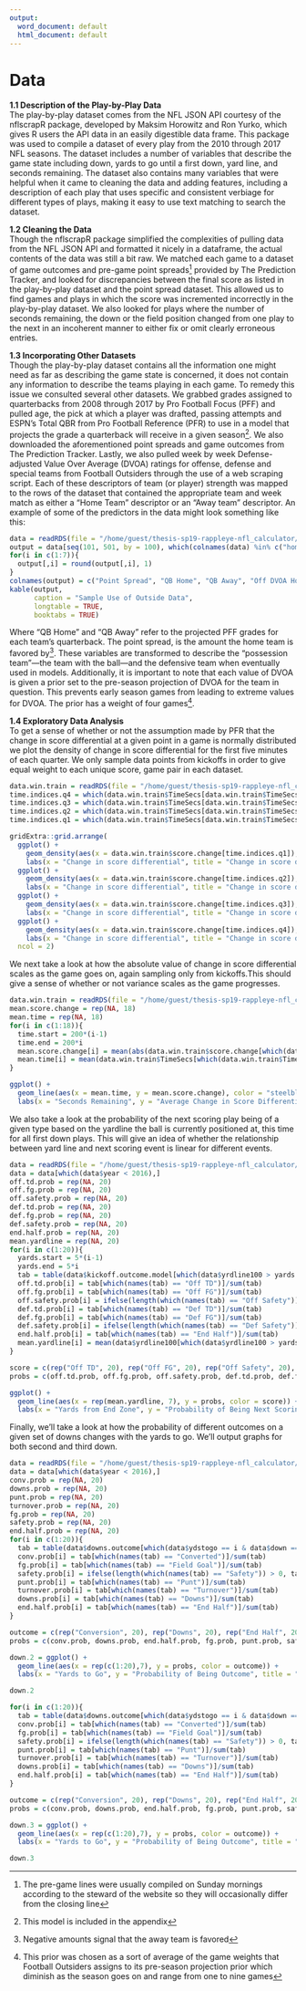 ```yaml
---
output:
  word_document: default
  html_document: default
---
```

# Data

**1.1 Description of the Play-by-Play Data**  
The play-by-play dataset comes from the NFL JSON API courtesy of the nflscrapR package, developed by Maksim Horowitz and Ron Yurko, which gives R users the API data in an easily digestible data frame. This package was used to compile a dataset of every play from the 2010 through 2017 NFL seasons. The dataset includes a number of variables that describe the game state including down, yards to go until a first down, yard line, and seconds remaining. The dataset also contains many variables that were helpful when it came to cleaning the data and adding features, including a description of each play that uses specific and consistent verbiage for different types of plays, making it easy to use text matching to search the dataset.

**1.2 Cleaning the Data**  
Though the nflscrapR package simplified the complexities of pulling data from the NFL JSON API and formatted it nicely in a dataframe, the actual contents of the data was still a bit raw. We matched each game to a dataset of game outcomes and pre-game point spreads^[The pre-game lines were usually compiled on Sunday mornings according to the steward of the website so they will occasionally differ from the closing line] provided by The Prediction Tracker, and looked for discrepancies between the final score as listed in the play-by-play dataset and the point spread dataset. This allowed us to find games and plays in which the score was incremented incorrectly in the play-by-play dataset. We also looked for plays where the number of seconds remaining, the down or the field position changed from one play to the next in an incoherent manner to either fix or omit clearly erroneous entries.

**1.3 Incorporating Other Datasets**  
Though the play-by-play dataset contains all the information one might need as far as describing the game state is concerned, it does not contain any information to describe the teams playing in each game. To remedy this issue we consulted several other datasets. We grabbed grades assigned to quarterbacks from 2008 through 2017 by Pro Football Focus (PFF) and pulled age, the pick at which a player was drafted, passing attempts and ESPN’s Total QBR from Pro Football Reference (PFR) to use in a model that projects the grade a quarterback will receive in a given season^[This model is included in the appendix]. We also downloaded the aforementioned point spreads and game outcomes from The Prediction Tracker. Lastly, we also pulled week by week Defense-adjusted Value Over Average (DVOA) ratings for offense, defense and special teams from Football Outsiders through the use of a web scraping script. Each of these descriptors of team (or player) strength was mapped to the rows of the dataset that contained the appropriate team and week match as either a “Home Team” descriptor or an “Away team” descriptor. An example of some of the predictors in the data might look something like this:


```r
data = readRDS(file = "/home/guest/thesis-sp19-rappleye-nfl_calculator/data.win.train.Rda")
output = data[seq(101, 501, by = 100), which(colnames(data) %in% c("home.o.dvoa", "home.d.dvoa", "away.o.dvoa", "away.d.dvoa", "vegas.line", "home.grade", "away.grade"))]
for(i in c(1:7)){
  output[,i] = round(output[,i], 1)
}
colnames(output) = c("Point Spread", "QB Home", "QB Away", "Off DVOA Home", "Off DVOA Away", "Def DVOA Home", "Def DVOA Away")
kable(output, 
      caption = "Sample Use of Outside Data",
      longtable = TRUE,
      booktabs = TRUE)
```

Where "QB Home" and "QB Away" refer to the projected PFF grades for each team's quarterback. The point spread, is the amount the home team is favored by^[Negative amounts signal that the away team is favored]. These variables are transformed to describe the "possession team"—the team with the ball—and the defensive team when eventually used in models. Additionally, it is important to note that each value of DVOA is given a prior set to the pre-season projection of DVOA for the team in question. This prevents early season games from leading to extreme values for DVOA. The prior has a weight of four games^[This prior was chosen as a sort of average of the game weights that Football Outsiders assigns to its pre-season projection prior which diminish as the season goes on and range from one to nine games].  

**1.4 Exploratory Data Analysis**    
To get a sense of whether or not the assumption made by PFR that the change in score differential at a given point in a game is normally distributed we plot the density of change in score differential for the first five minutes of each quarter. We only sample data points from kickoffs in order to give equal weight to each unique score, game pair in each dataset.  

```r
data.win.train = readRDS(file = "/home/guest/thesis-sp19-rappleye-nfl_calculator/data.win.train.Rda")
time.indices.q4 = which(data.win.train$TimeSecs[data.win.train$TimeSecs > 600] > 600 & data.win.train$TimeSecs[data.win.train$TimeSecs > 600] <= 900)
time.indices.q3 = which(data.win.train$TimeSecs[data.win.train$TimeSecs > 600] > 1500 & data.win.train$TimeSecs[data.win.train$TimeSecs > 600] <= 1800)
time.indices.q2 = which(data.win.train$TimeSecs[data.win.train$TimeSecs > 600] > 2400 & data.win.train$TimeSecs[data.win.train$TimeSecs > 600] <= 2700)
time.indices.q1 = which(data.win.train$TimeSecs[data.win.train$TimeSecs > 600] > 3300 & data.win.train$TimeSecs[data.win.train$TimeSecs > 600] <= 3600)

gridExtra::grid.arrange(
  ggplot() +
    geom_density(aes(x = data.win.train$score.change[time.indices.q1]), color = "steelblue") +
    labs(x = "Change in score differential", title = "Change in score differential", subtitle = "First five minutes of first quarter"),
  ggplot() +
    geom_density(aes(x = data.win.train$score.change[time.indices.q2]), color = "darkorange") +
    labs(x = "Change in score differential", title = "Change in score differential", subtitle = "First five minutes of second quarter"),
  ggplot() +
    geom_density(aes(x = data.win.train$score.change[time.indices.q3]), color = "darkred") +
    labs(x = "Change in score differential", title = "Change in score differential", subtitle = "First five minutes of third quarter"),
  ggplot() +
    geom_density(aes(x = data.win.train$score.change[time.indices.q4]), color = "darkgreen") +
    labs(x = "Change in score differential", title = "Change in score differential", subtitle = "First five minutes of fourth quarter"),
  ncol = 2)
```

We next take a look at how the absolute value of change in score differential scales as the game goes on, again sampling only from kickoffs.This should give a sense of whether or not variance scales as the game progresses.

```r
data.win.train = readRDS(file = "/home/guest/thesis-sp19-rappleye-nfl_calculator/data.win.train.Rda")
mean.score.change = rep(NA, 18)
mean.time = rep(NA, 18)
for(i in c(1:18)){
  time.start = 200*(i-1)
  time.end = 200*i
  mean.score.change[i] = mean(abs(data.win.train$score.change[which(data.win.train$TimeSecs > time.start & data.win.train$TimeSecs <= time.end)]))
  mean.time[i] = mean(data.win.train$TimeSecs[which(data.win.train$TimeSecs > time.start & data.win.train$TimeSecs <= time.end)])
}

ggplot() +
  geom_line(aes(x = mean.time, y = mean.score.change), color = "steelblue") +
  labs(x = "Seconds Remaining", y = "Average Change in Score Differential", title = "Average Change in Score Differential vs. Seconds Remaining", subtitle = "2010 to 2015 NFL data")
```

We also take a look at the probability of the next scoring play being of a given type based on the yardline the ball is currently positioned at, this time for all first down plays. This will give an idea of whether the relationship between yard line and next scoring event is linear for different events.  

```r
data = readRDS(file = "/home/guest/thesis-sp19-rappleye-nfl_calculator/cleaned-data-part-4.Rda")
data = data[which(data$year < 2016),]
off.td.prob = rep(NA, 20)
off.fg.prob = rep(NA, 20)
off.safety.prob = rep(NA, 20)
def.td.prob = rep(NA, 20)
def.fg.prob = rep(NA, 20)
def.safety.prob = rep(NA, 20)
end.half.prob = rep(NA, 20)
mean.yardline = rep(NA, 20)
for(i in c(1:20)){
  yards.start = 5*(i-1)
  yards.end = 5*i
  tab = table(data$kickoff.outcome.model[which(data$yrdline100 > yards.start & data$yrdline100 <= yards.end & data$down == 1)])
  off.td.prob[i] = tab[which(names(tab) == "Off TD")]/sum(tab)
  off.fg.prob[i] = tab[which(names(tab) == "Off FG")]/sum(tab)
  off.safety.prob[i] = ifelse(length(which(names(tab) == "Off Safety")) > 0, tab[which(names(tab) == "Off Safety")]/sum(tab), 0)
  def.td.prob[i] = tab[which(names(tab) == "Def TD")]/sum(tab)
  def.fg.prob[i] = tab[which(names(tab) == "Def FG")]/sum(tab)
  def.safety.prob[i] = ifelse(length(which(names(tab) == "Def Safety")) > 0, tab[which(names(tab) == "Def Safety")]/sum(tab), 0)
  end.half.prob[i] = tab[which(names(tab) == "End Half")]/sum(tab)
  mean.yardline[i] = mean(data$yrdline100[which(data$yrdline100 > yards.start & data$yrdline100 <= yards.end & data$down == 1)])
}

score = c(rep("Off TD", 20), rep("Off FG", 20), rep("Off Safety", 20), rep("Def TD", 20), rep("Def FG", 20), rep("Def Safety", 20), rep("End Half", 20))
probs = c(off.td.prob, off.fg.prob, off.safety.prob, def.td.prob, def.fg.prob, def.safety.prob, end.half.prob)

ggplot() +
  geom_line(aes(x = rep(mean.yardline, 7), y = probs, color = score)) +
  labs(x = "Yards from End Zone", y = "Probability of Being Next Scoring Event", title = "P(Next Scoring Event) vs. Yard Line", subtitle = "2010 to 2015 NFL data")
```

Finally, we'll take a look at how the probability of different outcomes on a given set of downs changes with the yards to go. We'll output graphs for both second and third down.

```r
data = readRDS(file = "/home/guest/thesis-sp19-rappleye-nfl_calculator/cleaned-data-part-4.Rda")
data = data[which(data$year < 2016),]
conv.prob = rep(NA, 20)
downs.prob = rep(NA, 20)
punt.prob = rep(NA, 20)
turnover.prob = rep(NA, 20)
fg.prob = rep(NA, 20)
safety.prob = rep(NA, 20)
end.half.prob = rep(NA, 20)
for(i in c(1:20)){
  tab = table(data$downs.outcome[which(data$ydstogo == i & data$down == 2)])
  conv.prob[i] = tab[which(names(tab) == "Converted")]/sum(tab)
  fg.prob[i] = tab[which(names(tab) == "Field Goal")]/sum(tab)
  safety.prob[i] = ifelse(length(which(names(tab) == "Safety")) > 0, tab[which(names(tab) == "Safety")]/sum(tab), 0)
  punt.prob[i] = tab[which(names(tab) == "Punt")]/sum(tab)
  turnover.prob[i] = tab[which(names(tab) == "Turnover")]/sum(tab)
  downs.prob[i] = tab[which(names(tab) == "Downs")]/sum(tab)
  end.half.prob[i] = tab[which(names(tab) == "End Half")]/sum(tab)
}

outcome = c(rep("Conversion", 20), rep("Downs", 20), rep("End Half", 20), rep("Field Goal", 20), rep("Punt", 20), rep("Safety", 20), rep("Turnover", 20))
probs = c(conv.prob, downs.prob, end.half.prob, fg.prob, punt.prob, safety.prob, turnover.prob)

down.2 = ggplot() +
  geom_line(aes(x = rep(c(1:20),7), y = probs, color = outcome)) +
  labs(x = "Yards to Go", y = "Probability of Being Outcome", title = "P(Downs Outcome) vs. Yards to Go on 2nd Down", subtitle = "2010 to 2015 NFL data")

down.2

for(i in c(1:20)){
  tab = table(data$downs.outcome[which(data$ydstogo == i & data$down == 3)])
  conv.prob[i] = tab[which(names(tab) == "Converted")]/sum(tab)
  fg.prob[i] = tab[which(names(tab) == "Field Goal")]/sum(tab)
  safety.prob[i] = ifelse(length(which(names(tab) == "Safety")) > 0, tab[which(names(tab) == "Safety")]/sum(tab), 0)
  punt.prob[i] = tab[which(names(tab) == "Punt")]/sum(tab)
  turnover.prob[i] = tab[which(names(tab) == "Turnover")]/sum(tab)
  downs.prob[i] = tab[which(names(tab) == "Downs")]/sum(tab)
  end.half.prob[i] = tab[which(names(tab) == "End Half")]/sum(tab)
}

outcome = c(rep("Conversion", 20), rep("Downs", 20), rep("End Half", 20), rep("Field Goal", 20), rep("Punt", 20), rep("Safety", 20), rep("Turnover", 20))
probs = c(conv.prob, downs.prob, end.half.prob, fg.prob, punt.prob, safety.prob, turnover.prob)

down.3 = ggplot() +
  geom_line(aes(x = rep(c(1:20),7), y = probs, color = outcome)) +
  labs(x = "Yards to Go", y = "Probability of Being Outcome", title = "P(Downs Outcome) vs. Yards to Go on 3rd Down", subtitle = "2010 to 2015 NFL data")

down.3
```
